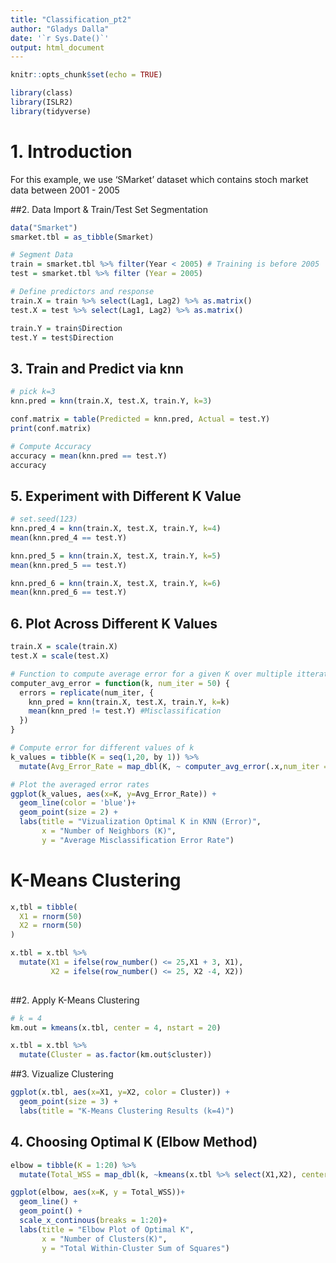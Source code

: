 ```yaml
---
title: "Classification_pt2"
author: "Gladys Dalla"
date: '`r Sys.Date()`'
output: html_document
---
```


```r
knitr::opts_chunk$set(echo = TRUE)
```



```r
library(class)
library(ISLR2)
library(tidyverse)
```

# 1. Introduction

For this example, we use 'SMarket' dataset which contains stoch market data  between 2001 - 2005

##2. Data Import & Train/Test Set Segmentation

```r
data("Smarket")
smarket.tbl = as_tibble(Smarket)

# Segment Data
train = smarket.tbl %>% filter(Year < 2005) # Training is before 2005
test = smarket.tbl %>% filter (Year = 2005)

# Define predictors and response
train.X = train %>% select(Lag1, Lag2) %>% as.matrix()
test.X = test %>% select(Lag1, Lag2) %>% as.matrix()

train.Y = train$Direction  
test.Y = test$Direction

```
## 3. Train and Predict via knn
```r
# pick k=3
knn.pred = knn(train.X, test.X, train.Y, k=3)
```

```r
conf.matrix = table(Predicted = knn.pred, Actual = test.Y)
print(conf.matrix)

# Compute Accuracy
accuracy = mean(knn.pred == test.Y)
accuracy
```

## 5. Experiment with Different K Value

```r
# set.seed(123)
knn.pred_4 = knn(train.X, test.X, train.Y, k=4)
mean(knn.pred_4 == test.Y)

knn.pred_5 = knn(train.X, test.X, train.Y, k=5)
mean(knn.pred_5 == test.Y)

knn.pred_6 = knn(train.X, test.X, train.Y, k=6)
mean(knn.pred_6 == test.Y)
```

## 6. Plot Across Different K Values

```r
train.X = scale(train.X)
test.X = scale(test.X)

# Function to compute average error for a given K over multiple itterations
computer_avg_error = function(k, num_iter = 50) {
  errors = replicate(num_iter, {
    knn_pred = knn(train.X, test.X, train.Y, k=k)
    mean(knn_pred != test.Y) #Misclassification
  })
}

# Compute error for different values of k
k_values = tibble(K = seq(1,20, by 1)) %>% 
  mutate(Avg_Error_Rate = map_dbl(K, ~ computer_avg_error(.x,num_iter = 100)))

```


```r
# Plot the averaged error rates
ggplot(k_values, aes(x=K, y=Avg_Error_Rate)) +
  geom_line(color = 'blue')+
  geom_point(size = 2) +
  labs(title = "Vizualization Optimal K in KNN (Error)",
       x = "Number of Neighbors (K)",
       y = "Average Misclassification Error Rate")
```

# K-Means Clustering

```r
x,tbl = tibble(
  X1 = rnorm(50)
  X2 = rnorm(50)
)

x.tbl = x.tbl %>% 
  mutate(X1 = ifelse(row_number() <= 25,X1 + 3, X1),
         X2 = ifelse(row_number() <= 25, X2 -4, X2))
        
```

##2. Apply K-Means Clustering
```r
# k = 4
km.out = kmeans(x.tbl, center = 4, nstart = 20)

x.tbl = x.tbl %>% 
  mutate(Cluster = as.factor(km.out$cluster))
```

##3. Vizualize Clustering
```r
ggplot(x.tbl, aes(x=X1, y=X2, color = Cluster)) +
  geom_point(size = 3) +
  labs(title = "K-Means Clustering Results (k=4)")
```

## 4. Choosing Optimal K (Elbow Method)

```r
elbow = tibble(K = 1:20) %>% 
  mutate(Total_WSS = map_dbl(k, ~kmeans(x.tbl %>% select(X1,X2), centers = .x,nstart=20)$tot.withinss))

ggplot(elbow, aes(x=K, y = Total_WSS))+
  geom_line() +
  geom_point() +
  scale_x_continous(breaks = 1:20)+
  labs(title = "Elbow Plot of Optimal K",
       x = "Number of Clusters(K)",
       y = "Total Within-Cluster Sum of Squares")

```


